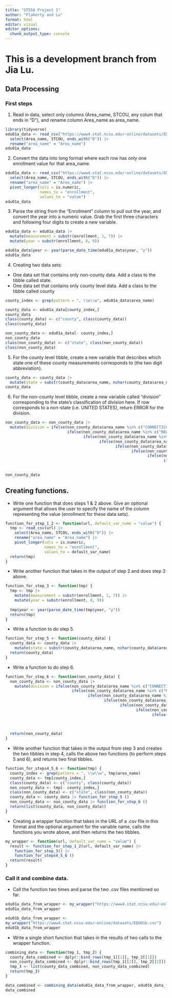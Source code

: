 ```yaml
---
title: "ST558 Project 1"
author: "Flaherty and Lu"
format: html
editor: visual
editor_options: 
  chunk_output_type: console
---
```


# This is a development branch from Jia Lu.

## Data Processing

### First steps

1. Read in data, select only columns (Area_name, STCOU, any colum that ends in "D"), and rename column Area_name as area_name.

```r
library(tidyverse)
edu01a_data <- read_csv("https://www4.stat.ncsu.edu/~online/datasets/EDU01a.csv") |> 
  select(Area_name, STCOU, ends_with("D")) |>
  rename("area_name" = "Area_name")
edu01a_data
```

2. Convert the data into long format where each row has only one enrollment value for that area_name.

```r
edu01a_data <- read_csv("https://www4.stat.ncsu.edu/~online/datasets/EDU01a.csv") |> 
  select(Area_name, STCOU, ends_with("D")) |>
  rename("area_name" = "Area_name") |> 
  pivot_longer(cols = is.numeric,
               names_to = "enrollment",
               values_to = "value")
edu01a_data
```

3. Parse the string from the "Enrollment" column to pull out the year, and convert the year into a numeric value. Grab the first three characters and following four digits to create a new variable.

```r
edu01a_data <- edu01a_data |> 
  mutate(measurement = substr(enrollment, 1, 7)) |> 
  mutate(year = substr(enrollment, 8, 9))

edu01a_data$year <- year(parse_date_time(edu01a_data$year, "y"))
edu01a_data
```

4. Creating two data sets:
- One data set that contains only non-county data. Add a class to the tibble called state.
- One data set that contains only county level data. Add a class to the tibble called county

```r
county_index <- grep(pattern = ", \\w\\w", edu01a_data$area_name)

county_data <- edu01a_data[county_index,]
county_data
class(county_data) <- c("county", class(county_data))
class(county_data)

non_county_data <- edu01a_data[- county_index,]
non_county_data
class(non_county_data) <- c("state", class(non_county_data))
class(non_county_data)
```

5. For the county level tibble, create a new variable that describes which state one of these county measurements corresponds to (the two digit abbreviation).

```r
county_data <- county_data |> 
  mutate(state = substr(county_data$area_name, nchar(county_data$area_name) - 1, nchar(county_data$area_name)))
county_data
```

6. For the non-county level tibble, create a new variable called “division” corresponding to the state’s classification of division here. If row corresponds to a non-state (i.e. UNITED STATES), return ERROR for the division.

```r
non_county_data <- non_county_data |>
  mutate(division = ifelse(non_county_data$area_name %in% c("CONNECTICUT", "MAINE", "MASSACHUSETTS", "NEW HAMPSHIRE", "RHODE ISLAND", "VERMONT"),"Division 1", 
                           ifelse(non_county_data$area_name %in% c("NEW JERSEY", "NEW YORK", "PENNSYLVANIA"), "Division 2", 
                                  ifelse(non_county_data$area_name %in% c("ILLINOIS", "INDIANA", "MICHIGAN", "OHIO", "WISCONSIN"), "Division 3",
                                         ifelse(non_county_data$area_name %in% c("IOWA", "KANSAS", "MINNESOTA", "MISSOURI", "NEBRASKA", "NORTH DAKOTA", "SOUTH DAKOTA"), "Division 4",
                                                ifelse(non_county_data$area_name %in% c("DELAWARE", "FLORIDA", "GEORGIA", "MARYLAND", "NORTH CAROLINA", "SOUTH CAROLINA", "VIRGINIA", "DISTRICT OF COLUMBIA", "District of Columbia", "WEST VIRGINIA"), "Division 5",
                                                       ifelse(non_county_data$area_name %in% c("ALABAMA", "KENTUCKY", "MISSISSIPPI", "TENNESSEE"), "Division 6",
                                                              ifelse(non_county_data$area_name %in% c("ARKANSAS", "LOUISIANA", "OKLAHOMA", "TEXAS"), "Division 7",
                                                                     ifelse(non_county_data$area_name %in% c("ARIZONA", "COLORADO", "IDAHO", "MONTANA", "NEVADA", "NEW MEXICO", "UTAH", "WYOMING"), "Division 8",
                                                                            ifelse(non_county_data$area_name %in% c("ALASKA", "CALIFORNIA", "HAWAII", "OREGON", "WASHINGTON"), "Division 9",
                                                                                   "ERROR"))))))))))
non_county_data
```

## Creating functions.

- Write one function that does steps 1 & 2 above. Give an optional argument that allows the user to specify the name of the column representing the value (enrollment for these data sets).

```r
function_for_step_1_2 <- function(url, default_var_name = "value") {
  tmp <- read_csv(url) |>
    select(Area_name, STCOU, ends_with("D")) |>
    rename("area_name" = "Area_name") |>   
    pivot_longer(cols = is.numeric,
                 names_to = "enrollment",
                 values_to = default_var_name)
  return(tmp)
}
```

- Write another function that takes in the output of step 2 and does step 3 above.

```r
function_for_step_3 <- function(tmp) {
  tmp <- tmp |> 
    mutate(measurement = substr(enrollment, 1, 7)) |>
    mutate(year = substr(enrollment, 8, 9))
  
  tmp$year <- year(parse_date_time(tmp$year, "y"))
  return(tmp)
}
```

- Write a function to do step 5.

```r
function_for_step_5 <- function(county_data) {
  county_data <- county_data |> 
    mutate(state = substr(county_data$area_name, nchar(county_data$area_name) - 1, nchar(county_data$area_name)))
  return(county_data)
}
```

- Write a function to do step 6.

```r
function_for_step_6 <- function(non_county_data) {
  non_county_data <- non_county_data |>
    mutate(division = ifelse(non_county_data$area_name %in% c("CONNECTICUT", "MAINE", "MASSACHUSETTS", "NEW HAMPSHIRE", "RHODE ISLAND", "VERMONT"),"Division 1", 
                             ifelse(non_county_data$area_name %in% c("NEW JERSEY", "NEW YORK", "PENNSYLVANIA"), "Division 2", 
                                    ifelse(non_county_data$area_name %in% c("ILLINOIS", "INDIANA", "MICHIGAN", "OHIO", "WISCONSIN"), "Division 3",
                                           ifelse(non_county_data$area_name %in% c("IOWA", "KANSAS", "MINNESOTA", "MISSOURI", "NEBRASKA", "NORTH DAKOTA", "SOUTH DAKOTA"), "Division 4",
                                                  ifelse(non_county_data$area_name %in% c("DELAWARE", "FLORIDA", "GEORGIA", "MARYLAND", "NORTH CAROLINA", "SOUTH CAROLINA", "VIRGINIA", "DISTRICT OF COLUMBIA", "District of Columbia", "WEST VIRGINIA"), "Division 5",
                                                         ifelse(non_county_data$area_name %in% c("ALABAMA", "KENTUCKY", "MISSISSIPPI", "TENNESSEE"), "Division 6",
                                                                ifelse(non_county_data$area_name %in% c("ARKANSAS", "LOUISIANA", "OKLAHOMA", "TEXAS"), "Division 7",
                                                                       ifelse(non_county_data$area_name %in% c("ARIZONA", "COLORADO", "IDAHO", "MONTANA", "NEVADA", "NEW MEXICO", "UTAH", "WYOMING"), "Division 8",
                                                                              ifelse(non_county_data$area_name %in% c("ALASKA", "CALIFORNIA", "HAWAII", "OREGON", "WASHINGTON"), "Division 9",
                                                                                     "ERROR"))))))))))
  return(non_county_data)
}
```

- Write another function that takes in the output from step 3 and creates the two tibbles in step 4, calls the above two functions (to perform steps 5 and 6), and returns two final tibbles.

```r
function_for_steps4_5_6 <- function(tmp) {
  county_index <- grep(pattern = ", \\w\\w", tmp$area_name)
  county_data <- tmp[county_index,]
  class(county_data) <- c("county", class(county_data))
  non_county_data <- tmp[- county_index,]
  class(non_county_data) <- c("state", class(non_county_data))
  county_data <- county_data |> function_for_step_5 ()
  non_county_data <- non_county_data |> function_for_step_6 ()
  return(list(county_data, non_county_data))
} 
```

- Creating a wrapper function that takes in the URL of a .csv file in this format and the optional argument for the variable name, calls the functions you wrote above, and then returns the two tibbles.

```r
my_wrapper <- function(url, default_var_name = "value") {
  result <- function_for_step_1_2(url, default_var_name) |>
    function_for_step_3() |>
    function_for_steps4_5_6 ()
  return(result)
}
```

### Call it and combine data.

- Call the function two times and parse the two .csv files mentioned so far.

```r
edu01a_data_from_wrapper <- my_wrapper("https://www4.stat.ncsu.edu/~online/datasets/EDU01a.csv")
edu01a_data_from_wrapper

edu01b_data_from_wrapper <-
my_wrapper("https://www4.stat.ncsu.edu/~online/datasets/EDU01b.csv")
edu01b_data_from_wrapper
```

- Write a single short function that takes in the results of two calls to the wrapper function.

```r
combining_data <- function(tmp_1, tmp_2) {
  county_data_combined <- dplyr::bind_rows(tmp_1[[1]], tmp_2[[1]])
  non_county_data_combined <- dplyr::bind_rows(tmp_1[[2]], tmp_2[[2]])
  tmp_3 <- list(county_data_combined, non_county_data_combined)
  return(tmp_3)
}

data_combined <- combining_data(edu01a_data_from_wrapper, edu01b_data_from_wrapper)
data_combined
```

